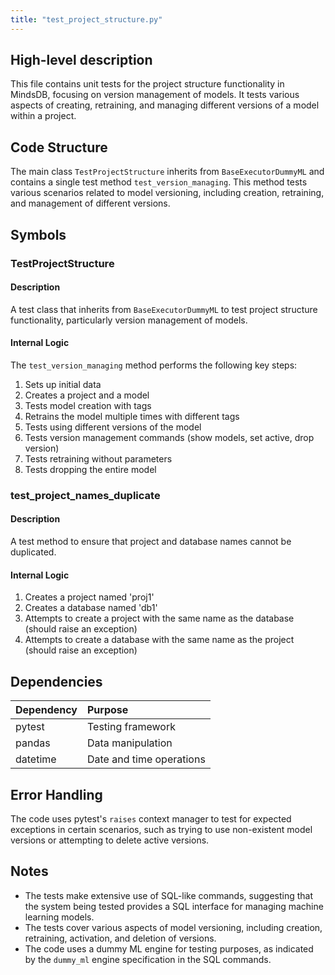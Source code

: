 ```yaml
---
title: "test_project_structure.py"
---
```


## High-level description
This file contains unit tests for the project structure functionality in MindsDB, focusing on version management of models. It tests various aspects of creating, retraining, and managing different versions of a model within a project.

## Code Structure
The main class `TestProjectStructure` inherits from `BaseExecutorDummyML` and contains a single test method `test_version_managing`. This method tests various scenarios related to model versioning, including creation, retraining, and management of different versions.

## Symbols

### TestProjectStructure
#### Description
A test class that inherits from `BaseExecutorDummyML` to test project structure functionality, particularly version management of models.

#### Internal Logic
The `test_version_managing` method performs the following key steps:
1. Sets up initial data
2. Creates a project and a model
3. Tests model creation with tags
4. Retrains the model multiple times with different tags
5. Tests using different versions of the model
6. Tests version management commands (show models, set active, drop version)
7. Tests retraining without parameters
8. Tests dropping the entire model

### test_project_names_duplicate
#### Description
A test method to ensure that project and database names cannot be duplicated.

#### Internal Logic
1. Creates a project named 'proj1'
2. Creates a database named 'db1'
3. Attempts to create a project with the same name as the database (should raise an exception)
4. Attempts to create a database with the same name as the project (should raise an exception)

## Dependencies
| Dependency | Purpose |
|:-----------|:--------|
| pytest | Testing framework |
| pandas | Data manipulation |
| datetime | Date and time operations |

## Error Handling
The code uses pytest's `raises` context manager to test for expected exceptions in certain scenarios, such as trying to use non-existent model versions or attempting to delete active versions.

## Notes
- The tests make extensive use of SQL-like commands, suggesting that the system being tested provides a SQL interface for managing machine learning models.
- The tests cover various aspects of model versioning, including creation, retraining, activation, and deletion of versions.
- The code uses a dummy ML engine for testing purposes, as indicated by the `dummy_ml` engine specification in the SQL commands.